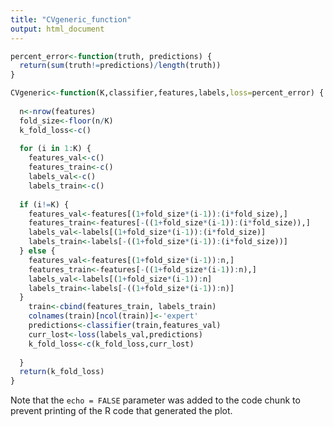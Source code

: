 ```yaml
---
title: "CVgeneric_function"
output: html_document
---
```


```r
percent_error<-function(truth, predictions) {
  return(sum(truth!=predictions)/length(truth))
}

CVgeneric<-function(K,classifier,features,labels,loss=percent_error) {
  
  n<-nrow(features)
  fold_size<-floor(n/K)
  k_fold_loss<-c()
  
  for (i in 1:K) {
    features_val<-c()
    features_train<-c()
    labels_val<-c()
    labels_train<-c()
    
  if (i!=K) {
    features_val<-features[(1+fold_size*(i-1)):(i*fold_size),]
    features_train<-features[-((1+fold_size*(i-1)):(i*fold_size)),]
    labels_val<-labels[(1+fold_size*(i-1)):(i*fold_size)]
    labels_train<-labels[-((1+fold_size*(i-1)):(i*fold_size))]
  } else {
    features_val<-features[(1+fold_size*(i-1)):n,]
    features_train<-features[-((1+fold_size*(i-1)):n),]
    labels_val<-labels[(1+fold_size*(i-1)):n]
    labels_train<-labels[-((1+fold_size*(i-1)):n)]
  }
    train<-cbind(features_train, labels_train)
    colnames(train)[ncol(train)]<-'expert'
    predictions<-classifier(train,features_val)
    curr_lost<-loss(labels_val,predictions)
    k_fold_loss<-c(k_fold_loss,curr_lost)
    
  }
  return(k_fold_loss)
}
```


Note that the `echo = FALSE` parameter was added to the code chunk to prevent printing of the R code that generated the plot.
